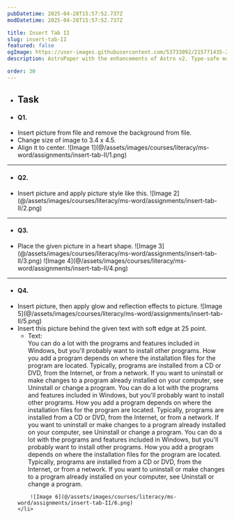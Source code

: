 ```yaml
---
pubDatetime: 2025-04-28T15:57:52.737Z
modDatetime: 2025-04-28T15:57:52.737Z

title: Insert Tab II
slug: insert-tab-II
featured: false
ogImage: https://user-images.githubusercontent.com/53733092/215771435-25408246-2309-4f8b-a781-1f3d93bdf0ec.png
description: AstroPaper with the enhancements of Astro v2. Type-safe markdown contents, bug fixes and better dev experience etc.

order: 30
---
```


- ## Task

- #### Q1.

<ul class="list-[circle]">
    <li>
        Insert picture from file and remove the background from file.
    </li>
    <li>Change size of image to 3.4 x 4.5.</li>
    <li>
        Align it to center.
        ![Image 1](@/assets/images/courses/literacy/ms-word/assignments/insert-tab-II/1.png)
    </li>
</ul>

---

- #### Q2.

<ul class="list-[circle]">
    <li>
       Insert picture and apply picture style like this.
        ![Image 2](@/assets/images/courses/literacy/ms-word/assignments/insert-tab-II/2.png)
    </li>
</ul>

---

- #### Q3.

<ul class="list-[circle]">
    <li>
        Place the given picture in a heart shape.
        ![Image 3](@/assets/images/courses/literacy/ms-word/assignments/insert-tab-II/3.png)
        ![Image 4](@/assets/images/courses/literacy/ms-word/assignments/insert-tab-II/4.png)
    </li>
</ul>

---

- #### Q4.

<ul class="list-[circle]">
    <li>
        Insert picture, then apply glow and reflection effects to picture.
        ![Image 5](@/assets/images/courses/literacy/ms-word/assignments/insert-tab-II/5.png)
    </li>
    <li>
        Insert this picture behind the given text with soft edge at 25 point.
        <ul class="list-[circle]">
           <li>
           <span class="font-bold">Text:</span><br/>
            You can do a lot with the programs and features included in Windows, but you'll probably want to install other programs.
            How you add a program depends on where the installation files for the program are located. Typically, programs are installed 
            from a CD or DVD, from the Internet, or from a network. If you want to uninstall or make changes to a program already
            installed on your computer, see Uninstall or change a program. You can do a lot with the programs and features included in Windows, 
            but you'll probably want to install other programs. How you add a program depends on where the installation files for the program are
            located. Typically, programs are installed from a CD or DVD, from the Internet, or from a network. If you want to uninstall or make 
            changes to a program already installed on your computer, see Uninstall or change a program. You can do a lot with the programs and 
            features included in Windows, but you'll probably want to install other programs. How you add a program depends on where the installation 
            files for the program are located. Typically, programs are installed from a CD or DVD, from the Internet, or from a network. If you 
            want to uninstall or make changes to a program already installed on your computer, see Uninstall or change a program.
            </li>
        </ul>

        ![Image 6](@/assets/images/courses/literacy/ms-word/assignments/insert-tab-II/6.png)
    </li>
</ul>
